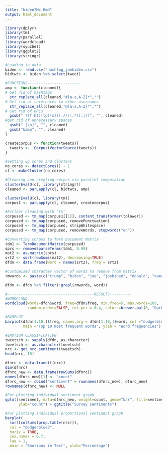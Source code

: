 ```yaml
---
title: "bidenTMc.Rmd"
output: html_document
---
```

```r
library(dplyr)
library(tm)
library(parallel)
library(wordcloud)
library(syuzhet)
library(ggplot2)
library(stringr)
```

```r
#Loading in data
biden <- read.csv("hashtag_joebiden.csv")
bidtwts <- biden %>% select(tweet)

```

```r
#FUNCTIONS------------------------
amp <- function(cleaned){
# Get rid of hashtags
  str_replace_all(cleaned,"#[a-z,A-Z]*","")
# Get rid of references to other usernames
  str_replace_all(cleaned,"@[a-z,A-Z]*","")
# Get rid of URLs
  gsub(" ?(f|ht)(tp)(s?)(://)(.*)[.|/]", "", cleaned)
#get rid of unnecessary spaces
  gsub(" [\n]", "", cleaned)
  gsub("&amp", "", cleaned)
}

createcorpus <- function(tweets){
  tweets <-  Corpus(VectorSource(tweets))
}

```

```r
#Setting up cores and clusters
no_cores <- detectCores() - 1
cl <- makeCluster(no_cores)
```

```r
#Cleaning and creating corpus via parallel computation
clusterEvalQ(cl, library(stringr))
cleaned <- parLapply(cl, bidtwts, amp)

clusterEvalQ(cl, library(tm))
corpus1 <- parLapply(cl, cleaned, createcorpus)

```

```r
#Further cleaning with 'tm'
corpused <- tm_map(corpus1[[1]], content_transformer(tolower))
corpused <- tm_map(corpused, removePunctuation)
corpused <- tm_map(corpused, stripWhitespace)
corpused <- tm_map(corpused, removeWords, stopwords("en"))

```

```r
#Converting corpus to Term Document Matrix 
tdm1 <- TermDocumentMatrix(corpused)
sprs <- removeSparseTerms(tdm1, 0.99)
mat2 <- as.matrix(sprs)
srt2 <- sort(rowSums(mat2), decreasing=TRUE)
dfdn <- data.frame(word = names(srt2), freq = srt2)

```

```r
#Customised character vector of words to remove from matrix
rmwords <- paste(c("trump", "biden", "joe", "joebiden", "donald", "kamala", "harris","2020", "elections", "usa", "america", "president", "election", "cnn", "amp", "que", "twitter", "vote", "covid", "'s", "maga", "gop", "elecciones", "coronavirus", "maga", "potus", "los", "states", "les", "con", "democrats", "las", "die", "che", "des", "por", "und", "obama","alabama","alaska","arizona","arkansas","california","colorado","connecticut","delaware","florida","georgia","hawaii","idaho","illinois","indiana","iowa","kansas","kentucky","louisiana","maine","maryland","massachusetts","michigan","minnesota","mississippi","missouri","montana","nebraska","nevada","new hampshire","new jersey","new mexico","new york","north carolina","north dakota","ohio","oklahoma","oregon","pennsylvania","rhode island","south carolina", "south dakota","tennessee","texas","utah","vermont","virginia","washington","west virginia","wisconsin","wyoming"), collapse = "|")

dfdn <- dfdn %>% filter(!grepl(rmwords, word))
```

```r
#---------------------------------------RESULTS----------
#WORDCLOUD
wordcloud(words=dfdn$word, freq=dfdn$freq, min.freq=5, max.words=100,
          random.order=FALSE, rot.per = 0.4, colors=brewer.pal(8, "Dark2"))

#BARPLOT
barplot(dfdn[1:10,]$freq, names.arg = dfdn[1:10,]$word, col ="dodgerblue2", 
        main ="Top 10 most frequent words", ylab = "Word frequencies")

```

```r
#EMOTION CLASSIFICATION
tweetsch <- sapply(dfdn, as.character)
tweetsch <- as.character(tweetsch)
nrc <- get_nrc_sentiment(tweetsch)
head(nrc, 10)

dfnrc <- data.frame(t(nrc))
dim(dfnrc)
dfnrc_new <- data.frame(rowSums(dfnrc))
names(dfnrc_new)[1] <- "count"
dfnrc_new <- cbind("sentiment" = rownames(dfnrc_new), dfnrc_new)
rownames(dfnrc_new) <- NULL

#For plotting individual sentiment graph
qplot(sentiment, data=dfnrc_new, weight=count, geom="bar", fill=sentiment, 
      ylab="count") + ggtitle("Survey sentiments")

#For plotting individual proportional sentiment graph
barplot(
  sort(colSums(prop.table(nrc))), 
  col = "dodgerblue3",
  horiz = TRUE, 
  cex.names = 0.7, 
  las = 1, 
  main = "Emotions in Text", xlab="Percentage")

```